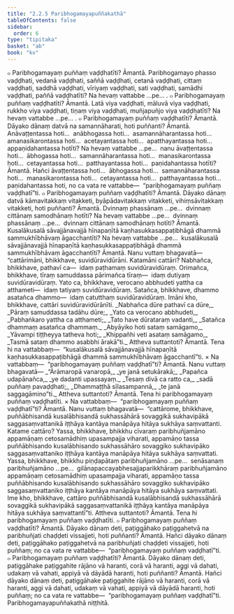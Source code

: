 ```yaml
---
title: "2.2.5 Paribhogamayapuññakathā"
tableOfContents: false
sidebar:
  order: 6
type: "tipitaka"
basket: "ab"
book: "kv"
---
```



<DynamicBreadcrumb />

<Division number="483" book="kv" bookNo="32" page="257">

<Paragraph number="1645" book="kv">
๐ Paribhogamayaṃ puññaṃ vaḍḍhatīti? Āmantā. Paribhogamayo phasso vaḍḍhati, vedanā vaḍḍhati, saññā vaḍḍhati, cetanā vaḍḍhati, cittaṃ vaḍḍhati, saddhā vaḍḍhati, vīriyaṃ vaḍḍhati, sati vaḍḍhati, samādhi vaḍḍhati, paññā vaḍḍhatīti? Na hevaṃ vattabbe …pe… .
</Paragraph>

<Paragraph number="1646" book="kv">
๐ Paribhogamayaṃ puññaṃ vaḍḍhatīti? Āmantā. Latā viya vaḍḍhati, māluvā viya vaḍḍhati, rukkho viya vaḍḍhati, tiṇaṃ viya vaḍḍhati, muñjapuñjo viya vaḍḍhatīti? Na hevaṃ vattabbe …pe… .
</Paragraph>

</Division>
<Division number="484" book="kv" bookNo="32" page="257">

<Paragraph number="1647" book="kv">
๐ Paribhogamayaṃ puññaṃ vaḍḍhatīti? Āmantā. Dāyako dānaṃ datvā na samannāharati, hoti puññanti? Āmantā. Anāvaṭṭentassa hoti…  anābhogassa hoti…  asamannāharantassa hoti…  amanasikarontassa hoti…  acetayantassa hoti…  apatthayantassa hoti…  appaṇidahantassa hotīti? Na hevaṃ vattabbe …pe…  nanu āvaṭṭentassa hoti…  ābhogassa hoti…  samannāharantassa hoti…  manasikarontassa hoti…  cetayantassa hoti…  patthayantassa hoti…  paṇidahantassa hotīti? Āmantā. Hañci āvaṭṭentassa hoti…  ābhogassa hoti…  samannāharantassa hoti…  manasikarontassa hoti…  cetayantassa hoti…  patthayantassa hoti…  paṇidahantassa hoti, no ca vata re vattabbe—  “paribhogamayaṃ puññaṃ vaḍḍhatī”ti.
</Paragraph>

</Division>
<Division number="485" book="kv" bookNo="32" page="257">

<Paragraph number="1648" book="kv">
๐ Paribhogamayaṃ puññaṃ vaḍḍhatīti? Āmantā. Dāyako dānaṃ datvā kāmavitakkaṃ vitakketi, byāpādavitakkaṃ vitakketi, vihiṃsāvitakkaṃ vitakketi, hoti puññanti? Āmantā. Dvinnaṃ phassānaṃ …pe…  dvinnaṃ cittānaṃ samodhānaṃ hotīti? Na hevaṃ vattabbe …pe…  dvinnaṃ phassānaṃ …pe…  dvinnaṃ cittānaṃ samodhānaṃ hotīti? Āmantā. Kusalākusalā sāvajjānavajjā hīnapaṇītā kaṇhasukkasappaṭibhāgā dhammā sammukhībhāvaṃ āgacchantīti? Na hevaṃ vattabbe …pe…  kusalākusalā sāvajjānavajjā hīnapaṇītā kaṇhasukkasappaṭibhāgā dhammā sammukhībhāvaṃ āgacchantīti? Āmantā. Nanu vuttaṃ bhagavatā—  “cattārimāni, bhikkhave, suvidūravidūrāni. Katamāni cattāri? Nabhañca, bhikkhave, pathavī ca—  idaṃ paṭhamaṃ suvidūravidūraṃ. Orimañca, bhikkhave, tīraṃ samuddassa pārimañca tīraṃ—  idaṃ dutiyaṃ suvidūravidūraṃ. Yato ca, bhikkhave, verocano abbhudeti yattha ca atthameti—  idaṃ tatiyaṃ suvidūravidūraṃ. Satañca, bhikkhave, dhammo asatañca dhammo—  idaṃ catutthaṃ suvidūravidūraṃ. Imāni kho, bhikkhave, cattāri suvidūravidūrānīti.
</Paragraph>

<Paragraph number="1649" type="verses" book="kv">
_Nabhañca dūre pathavī ca dūre,_  
_Pāraṃ samuddassa tadāhu dūre;_  
_Yato ca verocano abbhudeti,_  
_Pabhaṅkaro yattha ca atthameti;_  
_Tato have dūrataraṃ vadanti,_  
_Satañca dhammaṃ asatañca dhammaṃ._  

</Paragraph>

<Paragraph number="1650" type="verses" book="kv">
_Abyāyiko hoti sataṃ samāgamo,_  
_Yāvampi tiṭṭheyya tatheva hoti;_  
_Khippañhi veti asataṃ samāgamo,_  
_Tasmā sataṃ dhammo asabbhi ārakā”ti._  

</Paragraph>

<Paragraph number="1651" book="kv">
Attheva suttantoti? Āmantā. Tena hi na vattabbaṃ—  “kusalākusalā sāvajjānavajjā hīnapaṇītā kaṇhasukkasappaṭibhāgā dhammā sammukhībhāvaṃ āgacchantī”ti.
</Paragraph>

</Division>
<Division number="486" book="kv" bookNo="32" page="258">

<Paragraph number="1652" book="kv">
× Na vattabbaṃ—  “paribhogamayaṃ puññaṃ vaḍḍhatī”ti? Āmantā. Nanu vuttaṃ bhagavatā—
</Paragraph>

<Paragraph number="1653" type="verses" book="kv">
_“Ārāmaropā vanaropā,_  
_ye janā setukārakā;_  
_Papañca udapānañca,_  
_ye dadanti upassayaṃ._  

</Paragraph>

<Paragraph number="1654" type="verses" book="kv">
_Tesaṃ divā ca ratto ca,_  
_sadā puññaṃ pavaḍḍhati;_  
_Dhammaṭṭhā sīlasampannā,_  
_te janā saggagāmino”ti._  

</Paragraph>

<Paragraph number="1655" book="kv">
Attheva suttantoti? Āmantā. Tena hi paribhogamayaṃ puññaṃ vaḍḍhatīti.
</Paragraph>

<Paragraph number="1656" book="kv">
× Na vattabbaṃ—  “paribhogamayaṃ puññaṃ vaḍḍhatī”ti? Āmantā. Nanu vuttaṃ bhagavatā—  “cattārome, bhikkhave, puññābhisandā kusalābhisandā sukhassāhārā sovaggikā sukhavipākā saggasaṃvattanikā iṭṭhāya kantāya manāpāya hitāya sukhāya saṃvattanti. Katame cattāro? Yassa, bhikkhave, bhikkhu cīvaraṃ paribhuñjamāno appamāṇaṃ cetosamādhiṃ upasampajja viharati, appamāṇo tassa puññābhisando kusalābhisando sukhassāhāro sovaggiko sukhavipāko saggasaṃvattaniko iṭṭhāya kantāya manāpāya hitāya sukhāya saṃvattati. Yassa, bhikkhave, bhikkhu piṇḍapātaṃ paribhuñjamāno …pe…  senāsanaṃ paribhuñjamāno …pe…  gilānapaccayabhesajjaparikkhāraṃ paribhuñjamāno appamāṇaṃ cetosamādhiṃ upasampajja viharati, appamāṇo tassa puññābhisando kusalābhisando sukhassāhāro sovaggiko sukhavipāko saggasaṃvattaniko iṭṭhāya kantāya manāpāya hitāya sukhāya saṃvattati. Ime kho, bhikkhave, cattāro puññābhisandā kusalābhisandā sukhassāhārā sovaggikā sukhavipākā saggasaṃvattanikā iṭṭhāya kantāya manāpāya hitāya sukhāya saṃvattantī”ti. Attheva suttantoti? Āmantā. Tena hi paribhogamayaṃ puññaṃ vaḍḍhatīti.
</Paragraph>

</Division>
<Division number="487" book="kv" bookNo="32" page="259">

<Paragraph number="1657" book="kv">
๐ Paribhogamayaṃ puññaṃ vaḍḍhatīti? Āmantā. Dāyako dānaṃ deti, paṭiggāhako paṭiggahetvā na paribhuñjati chaḍḍeti vissajjeti, hoti puññanti? Āmantā. Hañci dāyako dānaṃ deti, paṭiggāhako paṭiggahetvā na paribhuñjati chaḍḍeti vissajjeti, hoti puññaṃ; no ca vata re vattabbe—  “paribhogamayaṃ puññaṃ vaḍḍhatī”ti.
</Paragraph>

<Paragraph number="1658" book="kv">
๐ Paribhogamayaṃ puññaṃ vaḍḍhatīti? Āmantā. Dāyako dānaṃ deti, paṭiggāhake paṭiggahite rājāno vā haranti, corā vā haranti, aggi vā dahati, udakaṃ vā vahati, appiyā vā dāyādā haranti, hoti puññanti? Āmantā. Hañci dāyako dānaṃ deti, paṭiggāhake paṭiggahite rājāno vā haranti, corā vā haranti, aggi vā dahati, udakaṃ vā vahati, appiyā vā dāyādā haranti, hoti puññaṃ; no ca vata re vattabbe—  “paribhogamayaṃ puññaṃ vaḍḍhatī”ti.

</Paragraph>
</Division>

<Paragraph number="1659" type="center" book="kv">
Paribhogamayapuññakathā niṭṭhitā.
</Paragraph>